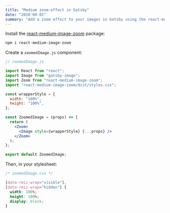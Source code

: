 ```yaml
---
title: "Medium zoom-effect in Gatsby"
date: "2020-09-02"
summary: "Add a zoom effect to your images in Gatsby using the react-medium-image-zoom package."
---
```


Install the [react-medium-image-zoom](https://www.npmjs.com/package/react-medium-image-zoom) package:

```bash
npm i react-medium-image-zoom
```

Create a `zoomedImage.js` component:

```jsx
// zoomedImage.js

import React from "react";
import Image from "gatsby-image";
import Zoom from "react-medium-image-zoom";
import "react-medium-image-zoom/dist/styles.css";

const wrapperStyle = {
  width: "100%",
  height: "100%",
};

const ZoomedImage = (props) => {
  return (
    <Zoom>
      <Image style={wrapperStyle} {...props} />
    </Zoom>
  );
};

export default ZoomedImage;
```

Then, in your stylesheet:

```css
/* zoomedImage.css */

[data-rmiz-wrap="visible"],
[data-rmiz-wrap="hidden"] {
  width: 100%;
  height: 100%;
  display: block;
}
```
